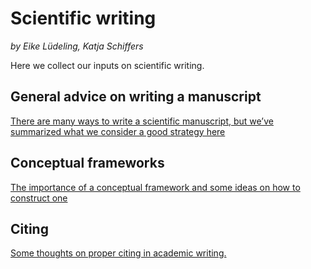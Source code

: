 # Scientific writing {#sciWrite}
*by Eike Lüdeling, Katja Schiffers*

Here we collect our inputs on scientific writing.

## General advice on writing a manuscript

[There are many ways to write a scientific manuscript, but we've summarized what we consider a good strategy here](https://ecampus.uni-bonn.de/goto_ecampus_file_3597117_download.html)

## Conceptual frameworks

[The importance of a conceptual framework and some ideas on how to construct one](https://ecampus.uni-bonn.de/goto_ecampus_file_3597115_download.html)


## Citing

[Some thoughts on proper citing in academic writing.](https://ecampus.uni-bonn.de/goto_ecampus_file_3597116_download.html)
